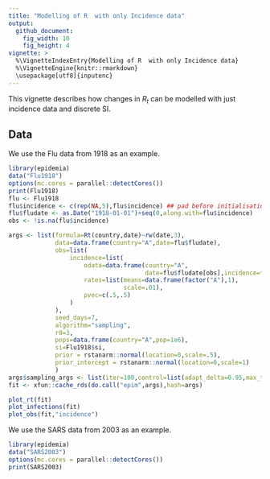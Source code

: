 ```yaml
---
title: "Modelling of R  with only Incidence data"
output: 
  github_document:
    fig_width: 10
    fig_height: 4
vignette: >
  %\VignetteIndexEntry{Modelling of R  with only Incidence data}
  %\VignetteEngine{knitr::rmarkdown}
  \usepackage[utf8]{inputenc}
---
```


This vignette describes how changes in $R_t$ can be modelled with just incidence data and discrete SI.

## Data

We use the Flu data from 1918 as an example. 
```r
library(epidemia)
data("Flu1918")
options(mc.cores = parallel::detectCores())
print(Flu1918)
flu <- Flu1918
flu$incidence <- c(rep(NA,5),flu$incidence) ## pad before initialisation
flu$fludate <- as.Date("1918-01-01")+seq(0,along.with=flu$incidence)
obs <- !is.na(flu$incidence)

args <- list(formula=Rt(country,date)~rw(date,3),
             data=data.frame(country="A",date=flu$fludate),
             obs=list(
                 incidence=list(
                     odata=data.frame(country="A",
                                      date=flu$fludate[obs],incidence=flu$incidence[obs]),
                     rates=list(means=data.frame(factor("A"),1),
                                scale=.01),
                     pvec=c(.5,.5)
                 )
             ),
             seed_days=7,
             algorithm="sampling",
             r0=3,
             pops=data.frame(country="A",pop=1e6),
             si=Flu1918$si,
             prior = rstanarm::normal(location=0,scale=.5),
             prior_intercept = rstanarm::normal(location=0,scale=1)
             )
args$sampling_args <- list(iter=100,control=list(adapt_delta=0.95,max_treedepth=15),seed=9713)
fit <- xfun::cache_rds(do.call("epim",args),hash=args)
```

```r
plot_rt(fit)
plot_infections(fit)
plot_obs(fit,"incidence")
```

We use the SARS data from 2003 as an example. 
```r
library(epidemia)
data("SARS2003")
options(mc.cores = parallel::detectCores())
print(SARS2003)
```
